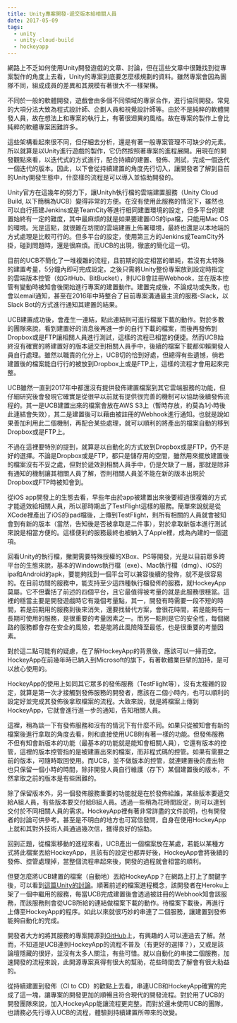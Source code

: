 ```yaml
---
title: Unity專案開發-遞交版本給相關人員
date: 2017-05-09
tags:
  - unity
  - unity-cloud-build
  - hockeyapp
---
```


網路上不乏如何使用Unity開發遊戲的文章、討論，但在這些文章中很難找到從專案製作的角度上去看，Unity的專案到底要怎麼樣規劃的資料。雖然專案會因為團隊不同，組成成員的差異和其規模有著很大不一樣架構。

不同於一般的軟體開發，遊戲會由多個不同領域的專家合作，進行協同開發。常見的大項分法大致為程式設計師、企劃人員和視覺設計師等。由於不是純粹的軟體開發人員，故在想法上和專案的執行上，有著很䢛異的風格。故在專案的製作上會比純粹的軟體專案困難許多。

這些架構看起來很不同，但仔細去分析，還是有著一般專案管理不可缺少的元素。所以就算是以Unity進行遊戲的製作，它仍然按照著專案的進程展開。用現在的開發觀點來看，以迭代式的方式進行，配合持續的建置、發佈、測試，完成一個迭代一個迭代的版本。因此，以下會從持續建置的角度先行切入，讓開發者了解到目前的Unity開發生態中，什麼樣的流程是可以導入並協助開發的。

Unity官方在這幾年的努力下，讓Unityh執行檔的雲端建置服務（Unity Cloud Build, 以下簡稱為UCB）變得非常的方便。在沒有使用此服務的情況下，雖然也可以自行搭建Jenkins或是TeamCity等進行相同建置環境的設定，但多平台的建置始終有一定的難度，其中最麻煩的就是如果要建置iOS的ipa檔，只能用Mac OS的環境。光是這點，就很難在坊間的雲端建置上佈署環境，最終也還是以本地端的方式處理是比較可行的。但多平台的設定，使用第三方的Jenkins或TeamCity外掛，碰到問題時，還是很麻煩。而UCB的出現，徹底的簡化這一切。

目前的UCB不簡化了一堆複雜的流程，且前期的設定相當的單純，若沒有太特殊的建置考量，5分鐘內即可完成設定。之後只需將Unity整份專案放到設定時指定的雲端版本控管（如GitHub、BitBucket），則UCB會註冊Webhook，並在版本控管有變動時被知會後開始進行專案的建置動作。建置完成後，不論成功或失敗，也會以email通知，甚至在2016年中時整合了目前專案溝通最主流的服務-Slack，以Slack Bot的方式進行通知其建置的結果。

UCB建置成功後，會產生一連結，點此連結則可進行檔案下載的動作。對於多數的團隊來說，看到建置好的消息後再進一步的自行下載的檔案，而後再發佈到Dropbox或是FTP讓相關人員進行測試，這樣的流程已相當的便捷。然而UCB始終沒有確實的將建置好的版本遞交到相關人員手中，後續的檔案下載都仰賴開發人員自行處理。雖然以職責的化分上，UCB切的恰到好處，但總得有些遺憾，徜若建置後的檔案能自行行的被放到Dropbox上或是FTP上，這樣的流程才會用起來完整。

UCB雖然一直到2017年中都還沒有提供發佈建置檔案到其它雲端服務的功能，但仔細研究後會發現它確實是從很早以前就有提供很完善的機制可以協助後續發佈流程的。其一是UCB建置出來的檔案會放在AWS S3上（暫時存放，約莫為1小時後此連結會失效），其二是建置後可以藉由被註冊的Webhook進行通知。也就是說如果善加利用此二個機制，再配合某些處理，就可以順利的將產出的檔案自動的移到Dropbox或是FTP上。

不過在這裡要特別的提到，就算是以自動化的方式放到Dropbox或是FTP，仍不是好的選擇。不論是Dropbox或是FTP，都只是儲存用的空間，雖然用來擺放建置後的檔案沒有不妥之處，但對於遞效到相關人員手中，仍是欠缺了一層，那就是除非有通知的機制讓其相關人員了解，否則相關人員並不能在新的版本出現於Dropbox或FTP時被知會到。

從iOS app開發上的生態去看，早些年由於app被建置出來後要經過很複雜的方式才能遞效給相關人員，所以那時期出了TestFlight這樣的服務。簡單來說就是從XCode裡產出了iOS的ipad檔後，上傳到TestFlight，則所有相關的人員就會被知會到有新的版本（當然，告知後是否被拿取是二件事），對於拿取新版本進行測試來說是相當方便的。這樣便利的服務最終也被納入了Apple裡，成為內建的一個選項。

回看Unity的執行檔，撇開需要特殊授權的XBox、PS等開發，光是以目前眾多跨平台的生態來說，基本的Windows執行檔（exe）、Mac執行檔（dmg）、iOS的ipa和Android的apk，要能夠找到一個平台可以兼容後續的發佈，就不是很容易的。在目前坊間的服務中，能支持至少這四種執行檔發佈的服務，就HockeyApp莫屬。它不但囊括了前述的四個平台，且它最值得被考量的就是此服務很穩當。這裡的穩當主要是開發遊戲時它有幾個考量點，其一，開發有時需要一段不短的時間，若是前期用的服務到後來消失，還要找替代方案，會很花時間，若是能夠有一長期可使用的服務，是很重要的考量因素之一。而另一點則是它的安全性，每個網路的服務都會存在安全的風險，若是能將此風險降至最低，也是很重要的考量因素。

對於這二點可能有的疑慮，在了解HockeyApp的背景後，應該可以一掃而空。HockeyApp在前幾年時已納入到Microsoft的旗下，有著軟體業巨擘的加持，是可以放心使用的。

HockeyApp的使用上如同其它眾多的發佈服務（TestFlight等），沒有太複雜的設定，就算是第一次才接觸到發佈服務的開發者，應該在二個小時內，也可以順利的設定好並完成其發佈後拿取檔案的流程。大致來說，就是將檔案上傳到HockeyApp，它就會進行進一步的通知，告知相關人員。

這裡，稍為談一下有發佈服務和沒有的情況下有什麼不同。如果只從被知會有新的檔案後進行拿取的角度去看，則和直接使用UCB則有著一樣的功能。但發佈服務不但有知會新版本的功能（最基本的功能就是能知會相關人員），它還有版本的控管，這裡的版本控管指的是被建置出來的檔案，而非程式碼的控管。如果有需要之前的版本，可隨時取回使用。而UCB，並不做版本的控管，就連建置後的產出物也只保留一個小時的時間，除非開發人員自行維護（存下）某個建置後的版本，不然拿取之前的版本是有些困難的。

除了保留版本外，另一個發佈服務重要的功能就是在於發佈給誰，某些版本要遞交給A組人員，有些版本要交付給B組人員。透過一些稍為花時間設定，則可以達到交付於不同相關人員的需求。HockeyApp裡有著非常詳盡的文件說明，也有開發者的討論可供參考。甚至是不明白的地方也可寫信發問，自身在使用HockeyApp上就和其對外技術人員通過幾次信，獲得良好的協助。

回到正題，從檔案移動的進程來看，UCB產出一個檔案放在某處，若能以某種方式將此檔案丟給HockeyApp，且該有的設定也都弄好後，HockeyApp會將後續的發佈、控管處理掉，當整個流程串起來後，開發的過程就會相當的順利。

但要怎麼將UCB建置的檔案（自動地）丟給HockeyApp？在網路上打上了關鍵字後，可以看到[這篇Unity的討論](https://forum.unity3d.com/threads/unity-cloud-build-to-hockeyapp.427009/)。順著前述的檔案進程概念，該開發者在Heroku上架了一個中繼用的服務，每當UCB完成建置後會透過被註冊的Webhook知會該服務，而該服務則會從UCB所給的連結做檔案下載的動作。待檔案下載後，再進行上傳至HockeyApp的程序。如此以來就很巧妙的串連了二個服務，讓建置到發佈能夠自動化的完成。

開發者大方的將其服務的專案開源到[GitHub](https://github.com/th3d0g/unitycloudbuildhockeyapp)上，有興趣的人可以連過去了解。然而，不知道是UCB連到HockeyApp的流程不普及（有更好的選擇？），又或是該論壇隱藏的很好，並沒有太多人關注，有些可惜。就以自動化的串接二個服務，加速開發的流程來說，此開源專案真得有很大的幫助，花些時間去了解會有很大助益的。

從持續建置到發佈（CI to CD）的歡點上去看，串連UCB和HockeyApp確實的完成了這一塊，讓專案的開發更加的順暢且符合現代的開發流程。對於用了UCB的開發團隊來說，加入HockeyApp能讓流程更完整。而對於還未使用UCB的團隊，也請務必先行導入UCB的流程，體驗到持續建置所帶來的改變。